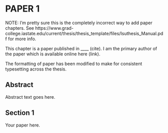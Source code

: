 # PAPER 1

NOTE: I'm pretty sure this is the completely incorrect way to add paper chapters. See https://www.grad-college.iastate.edu/current/thesis/thesis_template/files/Isuthesis_Manual.pdf for more info.

This chapter is a paper published in ____ (cite). I am the primary author of the paper which is available online here (link).

The formatting of paper has been modified to make for consistent typesetting across the thesis.

## Abstract {-}

Abstract text goes here.

## Section 1

Your paper here.